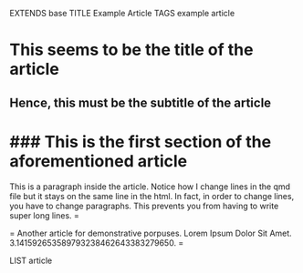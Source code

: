EXTENDS base
TITLE Example Article
TAGS example article

# This seems to be the title of the article
## Hence, this must be the subtitle of the article

### This is the first section of the aforementioned article
=
This is a paragraph inside the article.
Notice how I change lines in the qmd file
but it stays on the same line in the html.
In fact, in order to change lines, you have to change paragraphs.
This prevents you from having to write super long lines.
=

=
Another article for demonstrative porpuses.
Lorem Ipsum Dolor Sit Amet.
3.141592653589793238462643383279650.
=

LIST article
